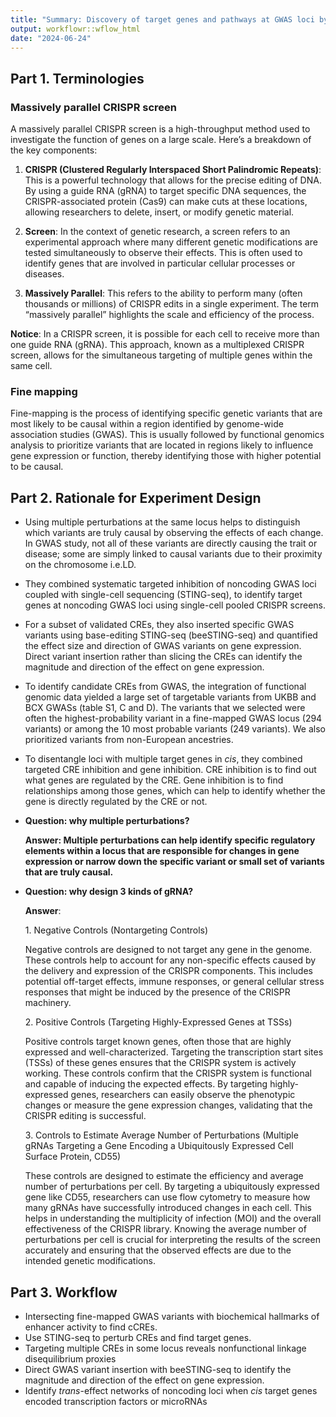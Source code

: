 ```yaml
---
title: "Summary: Discovery of target genes and pathways at GWAS loci by pooled single-cell CRISPR screens"
output: workflowr::wflow_html
date: "2024-06-24"
---
```


## Part 1. Terminologies

### **Massively parallel CRISPR screen**

A massively parallel CRISPR screen is a high-throughput method used to investigate the function of genes on a large scale. Here's a breakdown of the key components:

1.  **CRISPR (Clustered Regularly Interspaced Short Palindromic Repeats)**: This is a powerful technology that allows for the precise editing of DNA. By using a guide RNA (gRNA) to target specific DNA sequences, the CRISPR-associated protein (Cas9) can make cuts at these locations, allowing researchers to delete, insert, or modify genetic material.

2.  **Screen**: In the context of genetic research, a screen refers to an experimental approach where many different genetic modifications are tested simultaneously to observe their effects. This is often used to identify genes that are involved in particular cellular processes or diseases.

3.  **Massively Parallel**: This refers to the ability to perform many (often thousands or millions) of CRISPR edits in a single experiment. The term "massively parallel" highlights the scale and efficiency of the process.

**Notice**: In a CRISPR screen, it is possible for each cell to receive more than one guide RNA (gRNA). This approach, known as a multiplexed CRISPR screen, allows for the simultaneous targeting of multiple genes within the same cell.

### Fine mapping

Fine-mapping is the process of identifying specific genetic variants that are most likely to be causal within a region identified by genome-wide association studies (GWAS). This is usually followed by functional genomics analysis to prioritize variants that are located in regions likely to influence gene expression or function, thereby identifying those with higher potential to be causal.

## Part 2. Rationale for Experiment Design

-   Using multiple perturbations at the same locus helps to distinguish which variants are truly causal by observing the effects of each change. In GWAS study, not all of these variants are directly causing the trait or disease; some are simply linked to causal variants due to their proximity on the chromosome i.e.LD.

-   They combined systematic targeted inhibition of noncoding GWAS loci coupled with single-cell sequencing (STING-seq), to identify target genes at noncoding GWAS loci using single-cell pooled CRISPR screens.

-   For a subset of validated CREs, they also inserted specific GWAS variants using base-editing STING-seq (beeSTING-seq) and quantified the effect size and direction of GWAS variants on gene expression. Direct variant insertion rather than slicing the CREs can identify the magnitude and direction of the effect on gene expression.

-   To identify candidate CREs from GWAS, the integration of functional genomic data yielded a large set of targetable variants from UKBB and BCX GWASs (table S1, C and D). The variants that we selected were often the highest-probability variant in a fine-mapped GWAS locus (294 variants) or among the 10 most probable variants (249 variants). We also prioritized variants from non-European ancestries.

-   To disentangle loci with multiple target genes in *cis*, they combined targeted CRE inhibition and gene inhibition. CRE inhibition is to find out what genes are regulated by the CRE. Gene inhibition is to find relationships among those genes, which can help to identify whether the gene is directly regulated by the CRE or not.

-   **Question: why multiple perturbations?**

    **Answer: Multiple perturbations can help identify specific regulatory elements within a locus that are responsible for changes in gene expression or narrow down the specific variant or small set of variants that are truly causal.**

-   **Question: why design 3 kinds of gRNA?**

    **Answer**:

    1\. Negative Controls (Nontargeting Controls)

    Negative controls are designed to not target any gene in the genome. These controls help to account for any non-specific effects caused by the delivery and expression of the CRISPR components. This includes potential off-target effects, immune responses, or general cellular stress responses that might be induced by the presence of the CRISPR machinery.

    2\. Positive Controls (Targeting Highly-Expressed Genes at TSSs)

    Positive controls target known genes, often those that are highly expressed and well-characterized. Targeting the transcription start sites (TSSs) of these genes ensures that the CRISPR system is actively working. These controls confirm that the CRISPR system is functional and capable of inducing the expected effects. By targeting highly-expressed genes, researchers can easily observe the phenotypic changes or measure the gene expression changes, validating that the CRISPR editing is successful.

    3\. Controls to Estimate Average Number of Perturbations (Multiple gRNAs Targeting a Gene Encoding a Ubiquitously Expressed Cell Surface Protein, CD55)

    These controls are designed to estimate the efficiency and average number of perturbations per cell. By targeting a ubiquitously expressed gene like CD55, researchers can use flow cytometry to measure how many gRNAs have successfully introduced changes in each cell. This helps in understanding the multiplicity of infection (MOI) and the overall effectiveness of the CRISPR library. Knowing the average number of perturbations per cell is crucial for interpreting the results of the screen accurately and ensuring that the observed effects are due to the intended genetic modifications.

## Part 3. Workflow

-   Intersecting fine-mapped GWAS variants with biochemical hallmarks of enhancer activity to find cCREs.
-   Use STING-seq to perturb CREs and find target genes.
-   Targeting multiple CREs in some locus reveals nonfunctional linkage disequilibrium proxies
-   Direct GWAS variant insertion with beeSTING-seq to identify the magnitude and direction of the effect on gene expression.
-   Identify *trans*-effect networks of noncoding loci when *cis* target genes encoded transcription factors or microRNAs
